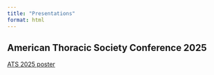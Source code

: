 ```yaml
---
title: "Presentations"
format: html
---
```


## American Thoracic Society Conference 2025

[ATS 2025 poster](pdfs/ats_2025_lactaoen.pdf)


